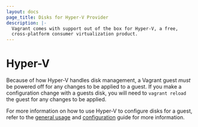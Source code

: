 ```yaml
---
layout: docs
page_title: Disks for Hyper-V Provider
description: |-
  Vagrant comes with support out of the box for Hyper-V, a free,
  cross-platform consumer virtualization product.
---
```


# Hyper-V

Because of how Hyper-V handles disk management, a Vagrant guest _must_ be powered
off for any changes to be applied to a guest. If you make a configuration change
with a guests disk, you will need to `vagrant reload` the guest for any changes
to be applied.

For more information on how to use Hyper-V to configure disks for a guest, refer
to the [general usage](/vagrant/docs/disks/usage) and [configuration](/vagrant/docs/disks/configuration)
guide for more information.
